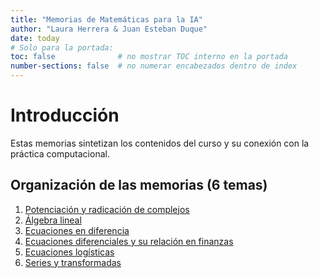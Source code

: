 ```yaml
---
title: "Memorias de Matemáticas para la IA"
author: "Laura Herrera & Juan Esteban Duque"
date: today
# Solo para la portada:
toc: false              # no mostrar TOC interno en la portada
number-sections: false  # no numerar encabezados dentro de index
---
```


# Introducción

Estas memorias sintetizan los contenidos del curso y su conexión con la práctica computacional.

## Organización de las memorias (6 temas)

1. [Potenciación y radicación de complejos](complejos-potenciacion-radicacion.qmd)
2. [Álgebra lineal](algebra-lineal.qmd)
3. [Ecuaciones en diferencia](ecuaciones-en-diferencia.qmd)
4. [Ecuaciones diferenciales y su relación en finanzas](ecuaciones-diferenciales-finanzas.qmd)
5. [Ecuaciones logísticas](ecuaciones-logisticas.qmd)
6. [Series y transformadas](series-y-transformadas.qmd)
